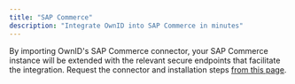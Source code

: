 ```yaml
---
title: "SAP Commerce"
description: "Integrate OwnID into SAP Commerce in minutes"
---
```


By importing OwnID's SAP Commerce connector, your SAP Commerce instance will be extended with the relevant secure endpoints that facilitate the integration.
Request the connector and installation steps [from this page](https://ownid.com/enterprise-connectors/sap-commerce-cloud).

